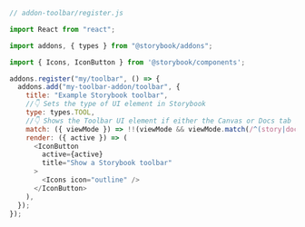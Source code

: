 ```js
// addon-toolbar/register.js

import React from "react";

import addons, { types } from "@storybook/addons";

import { Icons, IconButton } from '@storybook/components';

addons.register("my/toolbar", () => {
  addons.add("my-toolbar-addon/toolbar", {
    title: "Example Storybook toolbar",
    //👇 Sets the type of UI element in Storybook
    type: types.TOOL,
    //👇 Shows the Toolbar UI element if either the Canvas or Docs tab is active
    match: ({ viewMode }) => !!(viewMode && viewMode.match(/^(story|docs)$/)),
    render: ({ active }) => (
      <IconButton
        active={active}
        title="Show a Storybook toolbar"
      >
        <Icons icon="outline" />
      </IconButton>
    ),
  });
});
```